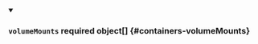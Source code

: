 


<details className="config-field" data-expandable="true" open>
<summary>

### `volumeMounts` <span className="config-field-required" data-required="false">required</span> <span className="config-field-type">object[]</span> <span className="config-field-default"></span> <span className="config-field-enum"></span> {#containers-volumeMounts}



</summary>

<PartialVolumeMountsreference />


</details>
